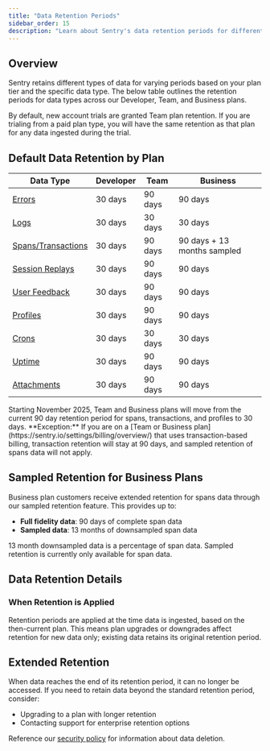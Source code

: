 ```yaml
---
title: "Data Retention Periods"
sidebar_order: 15
description: "Learn about Sentry's data retention periods for different data types and plan tiers."
---
```


## Overview

Sentry retains different types of data for varying periods based on your plan tier and the specific data type. The below table outlines the retention periods for data types across our Developer, Team, and Business plans.

By default, new account trials are granted Team plan retention. If you are trialing from a paid plan type, you will have the same retention as that plan for any data ingested during the trial.

## Default Data Retention by Plan

| Data Type | Developer | Team | Business |
|-----------|-----------|------|----------|
| [Errors](/concepts/key-terms/enrich-data/) | 30 days | 90 days | 90 days |
| [Logs](/product/explore/logs/) | 30 days | 30 days | 30 days |
| [Spans/Transactions](/concepts/key-terms/tracing/distributed-tracing/) | 30 days | 90 days | 90 days + 13 months sampled |
| [Session Replays](/product/explore/session-replay/web/) | 30 days | 90 days | 90 days |
| [User Feedback](/product/user-feedback/) | 30 days | 90 days | 90 days |
| [Profiles](/product/explore/profiling/) | 30 days | 90 days | 90 days |
| [Crons](/product/crons/) | 30 days | 30 days | 30 days |
| [Uptime](/product/monitoring/) | 30 days | 90 days | 90 days |
| [Attachments](/product/issues/issue-details/attachments/) | 30 days | 90 days | 90 days |

<Alert>
Starting November 2025, Team and Business plans will move from the current 90 day retention period for spans, transactions, and profiles to 30 days. **Exception:** If you are on a [Team or Business plan](https://sentry.io/settings/billing/overview/) that uses transaction-based billing, transaction retention will stay at 90 days, and sampled retention of spans data will not apply.
</Alert>

## Sampled Retention for Business Plans

Business plan customers receive extended retention for spans data through our sampled retention feature. This provides up to:

- **Full fidelity data**: 90 days of complete span data
- **Sampled data**: 13 months of downsampled span data

13 month downsampled data is a percentage of span data. Sampled retention is currently only available for span data.

## Data Retention Details

### When Retention is Applied

Retention periods are applied at the time data is ingested, based on the then-current plan. This means plan upgrades or downgrades affect retention for new data only; existing data retains its original retention period.

## Extended Retention

When data reaches the end of its retention period, it can no longer be accessed. If you need to retain data beyond the standard retention period, consider:

- Upgrading to a plan with longer retention
- Contacting support for enterprise retention options

Reference our [security policy](https://sentry.io/security/) for information about data deletion.

